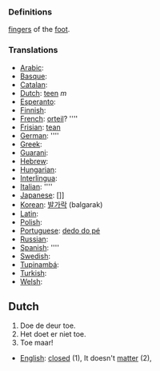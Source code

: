 ===Definitions===

[[finger]]s of the [[foot]].

===Translations===
*[[Arabic]]: [[]]
*[[Basque]]: [[]]
*[[Catalan]]: [[]]
*[[Dutch]]: [[teen]] ''m''
*[[Esperanto]]: [[]]
*[[Finnish]]: [[]]
*[[French]]: [[orteil]]? ''''
*[[Frisian]]: [[tean]]
*[[German]]: [[]] ''''
*[[Greek]]: [[]]
*[[Guarani]]: [[]]
*[[Hebrew]]: [[]]
*[[Hungarian]]: [[]]
*[[Interlingua]]: [[]]
*[[Italian]]: [[]] ''''
*[[Japanese]]: []]
*[[Korean]]: [[발가락]] (balgarak)
*[[Latin]]: [[]]
*[[Polish]]: [[]]
*[[Portuguese]]: [[dedo do pé]]
*[[Russian]]: [[]]
*[[Spanish]]: [[]] ''''
*[[Swedish]]: [[]]
*[[Tupinambá]]: [[]]
*[[Turkish]]: [[]]
*[[Welsh]]: [[]]

==Dutch==

# Doe de deur toe.
# Het doet er niet toe.
# Toe maar!

*[[English]]: [[closed]] (1), It doesn't [[matter]] (2),